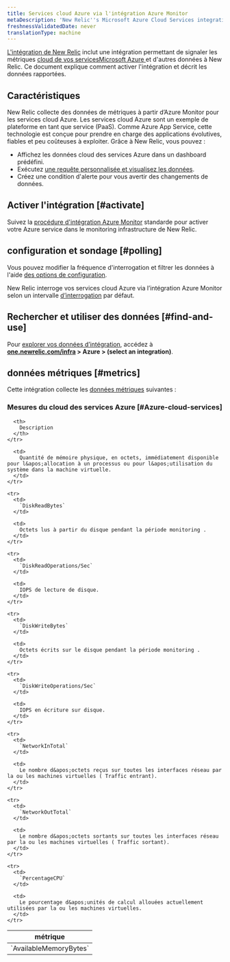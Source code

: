 ```yaml
---
title: Services cloud Azure via l'intégration Azure Monitor
metaDescription: 'New Relic''s Microsoft Azure Cloud Services integration: what data it reports and how to enable it.'
freshnessValidatedDate: never
translationType: machine
---
```


[L&apos;intégration de New Relic](/docs/infrastructure/introduction-infra-monitoring) inclut une intégration permettant de signaler les métriques [cloud de vos servicesMicrosoft Azure ](https://learn.microsoft.com/en-us/azure/cloud-services)et d&apos;autres données à New Relic. Ce document explique comment activer l&apos;intégration et décrit les données rapportées.

## Caractéristiques

New Relic collecte des données de métriques à partir d’Azure Monitor pour les services cloud Azure. Les services cloud Azure sont un exemple de plateforme en tant que service (PaaS). Comme Azure App Service, cette technologie est conçue pour prendre en charge des applications évolutives, fiables et peu coûteuses à exploiter. Grâce à New Relic, vous pouvez :

* Affichez les données cloud des services Azure dans un dashboard prédéfini.
* Exécutez [une requête personnalisée et visualisez les données](/docs/infrastructure/integrations-getting-started/getting-started/use-integration-data-new-relic-insights).
* Créez une condition d&apos;alerte pour vous avertir des changements de données.

## Activer l&apos;intégration [#activate]

Suivez la [procédure d&apos;intégration Azure Monitor](/docs/infrastructure/microsoft-azure-integrations/azure-integrations-list/azure-monitor) standarde pour activer votre Azure service dans le monitoring infrastructure de New Relic.

## configuration et sondage [#polling]

Vous pouvez modifier la fréquence d&apos;interrogation et filtrer les données à l&apos;aide [des options de configuration](/docs/infrastructure/microsoft-azure-integrations/azure-integrations-list/azure-monitor/#settings).

New Relic interroge vos services cloud Azure via l’intégration Azure Monitor selon un intervalle [d’interrogation](/docs/infrastructure/microsoft-azure-integrations/azure-integrations-list/azure-monitor/#settings) par défaut.

## Rechercher et utiliser des données [#find-and-use]

Pour [explorer vos données d’intégration](/docs/infrastructure/integrations/find-use-infrastructure-integration-data), accédez à <DNT>**[one.newrelic.com/infra](https://one.newrelic.com/infra) &gt; Azure &gt; (select an integration)**</DNT>.

## données métriques [#metrics]

Cette intégration collecte les [données métriques](/docs/infrastructure/integrations-getting-started/getting-started/understand-integration-data-data-types#metric) suivantes :

### Mesures du cloud des services Azure [#Azure-cloud-services]

<table>
  <thead>
    <tr>
      <th style={{ width: "300px" }}>
        métrique
      </th>

      <th>
        Description
      </th>
    </tr>
  </thead>

  <tbody>
    <tr>
      <td>
        `AvailableMemoryBytes`
      </td>

      <td>
        Quantité de mémoire physique, en octets, immédiatement disponible pour l&apos;allocation à un processus ou pour l&apos;utilisation du système dans la machine virtuelle.
      </td>
    </tr>

    <tr>
      <td>
        `DiskReadBytes`
      </td>

      <td>
        Octets lus à partir du disque pendant la période monitoring .
      </td>
    </tr>

    <tr>
      <td>
        `DiskReadOperations/Sec`
      </td>

      <td>
        IOPS de lecture de disque.
      </td>
    </tr>

    <tr>
      <td>
        `DiskWriteBytes`
      </td>

      <td>
        Octets écrits sur le disque pendant la période monitoring .
      </td>
    </tr>

    <tr>
      <td>
        `DiskWriteOperations/Sec`
      </td>

      <td>
        IOPS en écriture sur disque.
      </td>
    </tr>

    <tr>
      <td>
        `NetworkInTotal`
      </td>

      <td>
        Le nombre d&apos;octets reçus sur toutes les interfaces réseau par la ou les machines virtuelles ( Traffic entrant).
      </td>
    </tr>

    <tr>
      <td>
        `NetworkOutTotal`
      </td>

      <td>
        Le nombre d&apos;octets sortants sur toutes les interfaces réseau par la ou les machines virtuelles ( Traffic sortant).
      </td>
    </tr>

    <tr>
      <td>
        `PercentageCPU`
      </td>

      <td>
        Le pourcentage d&apos;unités de calcul allouées actuellement utilisées par la ou les machines virtuelles.
      </td>
    </tr>
  </tbody>
</table>